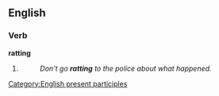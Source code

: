 ==English==

===Verb===
'''ratting'''

# {{present participle of|rat}}
#:''Don't go '''ratting''' to the police about what happened.''

[[Category:English present participles]]